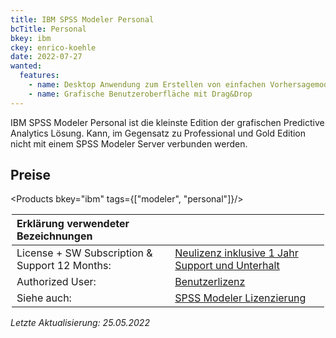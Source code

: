 ```yaml
---
title: IBM SPSS Modeler Personal
bcTitle: Personal
bkey: ibm
ckey: enrico-koehle
date: 2022-07-27
wanted:
  features:
    - name: Desktop Anwendung zum Erstellen von einfachen Vorhersagemodellen
    - name: Grafische Benutzeroberfläche mit Drag&Drop
---
```



<Intro>

IBM SPSS Modeler Personal ist die kleinste Edition der grafischen Predictive Analytics Lösung. Kann, im Gegensatz zu Professional und Gold Edition nicht mit einem SPSS Modeler Server verbunden werden.

</Intro>

<TOC />


## Preise

<Products bkey="ibm" tags={["modeler", "personal"]}/>


<Legend>

|Erklärung verwendeter Bezeichnungen|                                                                                                                     |
|:---------------------------------------------|:---------------------------------------------------------------------------------------------------------|
|License + SW Subscription & Support 12 Months:|[Neulizenz inklusive 1 Jahr Support und Unterhalt](/hersteller/ibm/spss-modeler/#support-und-unterhalt)|
|Authorized User:                              |[Benutzerlizenz](/hersteller/ibm/spss-modeler/#lizenzierung)                                        |
|Siehe auch:                                   |[SPSS Modeler Lizenzierung](/hersteller/ibm/spss-modeler/#lizenzierung)                             |

</Legend>

_Letzte Aktualisierung: 25.05.2022_
